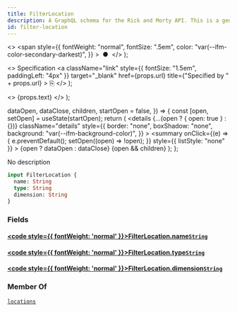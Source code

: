 ```yaml
---
title: FilterLocation
description: A GraphQL schema for the Rick and Morty API. This is a generated file.
id: filter-location
---
```


  <>
    <span
      style={{
        fontWeight: "normal",
        fontSize: ".5em",
        color: "var(--ifm-color-secondary-darkest)",
      }}
    >
      &nbsp;●&nbsp;
    </span>
  </>
);

  <>
    Specification
    <a
      className="link"
      style={{ fontSize: "1.5em", paddingLeft: "4px" }}
      target="_blank"
      href={props.url}
      title={"Specified by " + props.url}
    >
      ⎘
    </a>
  </>
);

  <>
    <span className={props.class}>{props.text}</span>
  </>
);


  dataOpen,
  dataClose,
  children,
  startOpen = false,
}) => {
  const [open, setOpen] = useState(startOpen);
  return (
    <details
      {...(open ? { open: true } : {})}
      className="details"
      style={{
        border: "none",
        boxShadow: "none",
        background: "var(--ifm-background-color)",
      }}
    >
      <summary
        onClick={(e) => {
          e.preventDefault();
          setOpen((open) => !open);
        }}
        style={{ listStyle: "none" }}
      >
        {open ? dataOpen : dataClose}
      </summary>
      {open && children}
    </details>
  );
};

No description

```graphql
input FilterLocation {
  name: String
  type: String
  dimension: String
}
```

### Fields

#### [<code style={{ fontWeight: 'normal' }}>FilterLocation.<b>name</b></code>](#)<Bullet />[`String`](/schema/types/scalars/string.mdx) <Badge class="badge badge--secondary" text="scalar"/>

#### [<code style={{ fontWeight: 'normal' }}>FilterLocation.<b>type</b></code>](#)<Bullet />[`String`](/schema/types/scalars/string.mdx) <Badge class="badge badge--secondary" text="scalar"/>

#### [<code style={{ fontWeight: 'normal' }}>FilterLocation.<b>dimension</b></code>](#)<Bullet />[`String`](/schema/types/scalars/string.mdx) <Badge class="badge badge--secondary" text="scalar"/>

### Member Of

[`locations`](/schema/operations/queries/locations.mdx) <Badge class="badge badge--secondary" text="query"/>
